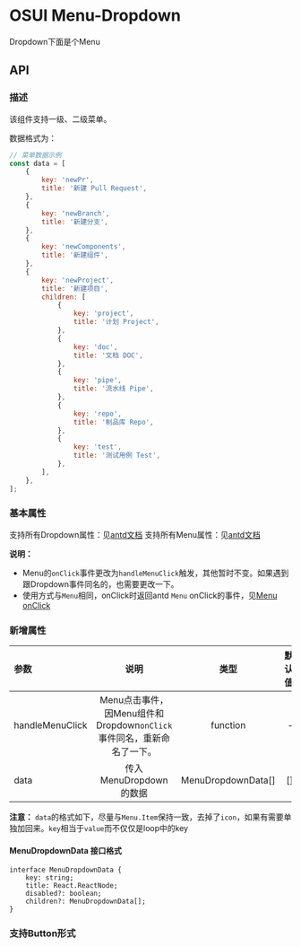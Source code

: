 
<Meta title="业务/Menu-Dropdown"  />

# OSUI Menu-Dropdown

Dropdown下面是个Menu

## API

### 描述

该组件支持一级、二级菜单。

数据格式为：
```javaScript
// 菜单数据示例
const data = [
    {
        key: 'newPr',
        title: '新建 Pull Request',
    },
    {
        key: 'newBranch',
        title: '新建分支',
    },
    {
        key: 'newComponents',
        title: '新建组件',
    },
    {
        key: 'newProject',
        title: '新建项目',
        children: [
            {
                key: 'project',
                title: '计划 Project',
            },
            {
                key: 'doc',
                title: '文档 DOC',
            },
            {
                key: 'pipe',
                title: '流水线 Pipe',
            },
            {
                key: 'repo',
                title: '制品库 Repo',
            },
            {
                key: 'test',
                title: '测试用例 Test',
            },
        ],
    },
];
```

### 基本属性

支持所有Dropdown属性：见[antd文档](https://ant.design/components/dropdown-cn/)
支持所有Menu属性：见[antd文档](https://ant.design/components/menu-cn/)

**说明：**
 - Menu的`onClick`事件更改为`handleMenuClick`触发，其他暂时不变。如果遇到跟Dropdown事件同名的，也需要更改一下。
 - 使用方式与`Menu`相同，onClick时返回antd `Menu` onClick的事件，见[Menu onClick](https://ant.design/components/menu-cn/#Menu)

### 新增属性

|参数|说明|类型|默认值|
|:---|:----:|:---:|------:|
|handleMenuClick|Menu点击事件，因Menu组件和Dropdown`onClick`事件同名，重新命名了一下。|function|-|
|data|传入MenuDropdown的数据|MenuDropdownData[]|[]|

**注意：** `data`的格式如下，尽量与`Menu.Item`保持一致，去掉了`icon`，如果有需要单独加回来。`key`相当于`value`而不仅仅是loop中的key

#### MenuDropdownData 接口格式
```
interface MenuDropdownData {
    key: string;
    title: React.ReactNode;
    disabled?: boolean;
    children?: MenuDropdownData[];
}
```

<Preview>
  <Story name="Demo" story={stories.Demo} />
</Preview>

### 支持Button形式

<Preview>
  <Story name="ButtonDemo" story={stories.ButtonDemo} />
</Preview>
